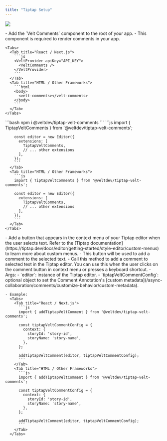 ```yaml
---
title: "Tiptap Setup"
---
```


![](/gifs/Add-Text-Comments.gif)

<Steps titleSize="h2">
  <Step title="Add Comment components">
    - Add the `Velt Comments` component to the root of your app.
    - This component is required to render comments in your app.

    <Tabs>
      <Tab title="React / Next.js">
        ```js
        <VeltProvider apiKey="API_KEY">
          <VeltComments />
        </VeltProvider>
        ```
      </Tab>
      <Tab title="HTML / Other Frameworks">
        ```html
        <body>
          <velt-comments></velt-comments>
        </body>
        ```
      </Tab>
    </Tabs>
  </Step>
  
  <Step title="Install the Velt Tiptap extension">
    ```bash
    npm i @veltdev/tiptap-velt-comments
    ```
  </Step>

  <Step title="Import and add the extension to your Tiptap editor">
    <Tabs>
      <Tab title="React / Next.js">
        ```js
        import { TiptapVeltComments } from '@veltdev/tiptap-velt-comments';

        const editor = new Editor({
          extensions: [
            TiptapVeltComments,
            // ... other extensions
          ],
        });
        ```
      </Tab>
      <Tab title="HTML / Other Frameworks">
        ```js
        import { TiptapVeltComments } from '@veltdev/tiptap-velt-comments';

        const editor = new Editor({
          extensions: [
            TiptapVeltComments,
            // ... other extensions
          ],
        });
        ```
      </Tab>
    </Tabs>
  </Step>

  <Step title="Add a button to add a comment in the context menu">
    - Add a button that appears in the context menu of your Tiptap editor when the user selects text. Refer to the [Tiptap documentation](https://tiptap.dev/docs/editor/getting-started/style-editor/custom-menus) to learn more about custom menus.
    - This button will be used to add a comment to the selected text.
  </Step>

  <Step title="Call `addTiptapVeltComment` to add a comment">
    - Call this method to add a comment to selected text in the Tiptap editor. You can use this when the user clicks on the comment button in context menu or presses a keyboard shortcut.
    - Args:
      - `editor`: instance of the Tiptap editor.
      - `tiptapVeltCommentConfig`: optional object to set the Comment Annotation's [custom metadata](/async-collaboration/comments/customize-behavior/custom-metadata).

    - Example:
      <Tabs>
        <Tab title="React / Next.js">
          ```js
          import { addTiptapVeltComment } from '@veltdev/tiptap-velt-comments';

          const tiptapVeltCommentConfig = {
            context: {
              storyId: 'story-id',
              storyName: 'story-name',
            },
          };

          addTiptapVeltComment(editor, tiptapVeltCommentConfig);
          ```
        </Tab>
        <Tab title="HTML / Other Frameworks">
          ```js
          import { addTiptapVeltComment } from '@veltdev/tiptap-velt-comments';

          const tiptapVeltCommentConfig = {
            context: {
              storyId: 'story-id',
              storyName: 'story-name',
            },
          };

          addTiptapVeltComment(editor, tiptapVeltCommentConfig);
          ```
        </Tab>
      </Tabs>
  </Step>

</Steps>